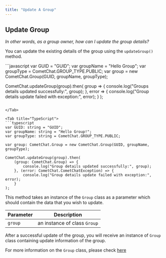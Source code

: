 ```yaml
---
title: "Update A Group"
---
```




## Update Group

*In other words, as a group owner, how can I update the group details?*

You can update the existing details of the group using the `updateGroup()` method.

<Tabs>
<Tab title="JavaScript">
```javascript
var GUID = "GUID";
var groupName = "Hello Group";
var groupType = CometChat.GROUP_TYPE.PUBLIC;
var group = new CometChat.Group(GUID, groupName, groupType);

CometChat.updateGroup(group).then(
  group => {
    console.log("Groups details updated successfully:", group);
  }, error => {
    console.log("Group details update failed with exception:", error);
  }
);
```

</Tab>

<Tab title="TypeScript">
```typescript
var GUID: string = "GUID";
var groupName: string = "Hello Group!";
var groupType: string = CometChat.GROUP_TYPE.PUBLIC;

var group: CometChat.Group = new CometChat.Group(GUID, groupName, groupType);

CometChat.updateGroup(group).then(
    (group: CometChat.Group) => {
        console.log("Group details updated successfully:", group);
    }, (error: CometChat.CometChatException) => {
        console.log("Group details update failed with exception:", error);
    }
);
```

</Tab>

</Tabs>

This method takes an instance of the `Group` class as a parameter which should contain the data that you wish to update.

| Parameter | Description                  |
| --------- | ---------------------------- |
| `group`   | an instance of class `Group` |

After a successful update of the group, you will receive an instance of `Group` class containing update information of the group.

For more information on the `Group` class, please check [here](/docs/sdk/react-native/3.0/groups-create-group#group-class)
